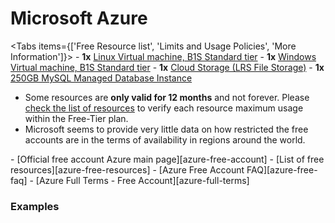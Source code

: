 
# Microsoft Azure

<Tabs items={['Free Resource list', 'Limits and Usage Policies', 'More Information']}>
  <Tab>
    - **1x** [Linux Virtual machine, B1S Standard tier][azure-vm-info]
    - **1x** [Windows Virtual machine, B1S Standard tier][azure-vm-info]
    - **1x** [Cloud Storage (LRS File Storage)][azure-storage-info]
    - **1x** [250GB MySQL Managed Database Instance][azure-sql-free-info]
  </Tab>
  <Tab>
   - Some resources are **only valid for 12 months** and not forever. Please [check the list of resources](azure-free-resources) to verify each resource maximum usage within the Free-Tier plan.
   - Microsoft seems to provide very little data on how restricted the free accounts are in the terms of availability in regions around the world.
  </Tab>
  <Tab>
    - [Official free account Azure main page][azure-free-account]
    - [List of free resources][azure-free-resources]
    - [Azure Free Account FAQ][azure-free-faq]
    - [Azure Full Terms - Free Account][azure-full-terms]
  </Tab>
</Tabs>

### Examples

[azure-sql-free-info]: https://azure.microsoft.com/en-us/products/azure-sql/database/
[azure-free-resources]: https://azure.microsoft.com/en-us/free/#12-months-free
[azure-free-account]: https://azure.microsoft.com/en-us/free/
[azure-vm-info]: https://azure.microsoft.com/en-us/services/virtual-machines/
[azure-storage-info]: https://azure.microsoft.com/en-us/services/storage/files/
[azure-full-terms]: https://azure.microsoft.com/en-us/offers/ms-azr-0044p/
[azure-free-faq]: https://azure.microsoft.com/en-us/free/free-account-faq/

